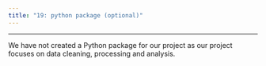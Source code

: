 ```yaml
---
title: "19: python package (optional)"
---
```


* * *

We have not created a Python package for our project as our project focuses on data cleaning, processing and analysis.